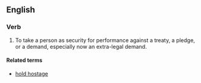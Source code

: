 ==English==

===Verb===
{{infl|en|verb|head=to [[take]] [[hostage]]}}

# To take a person as security for performance against a treaty, a pledge, or a demand, especially now an extra-legal demand.

====Related terms====
*[[hold hostage]]